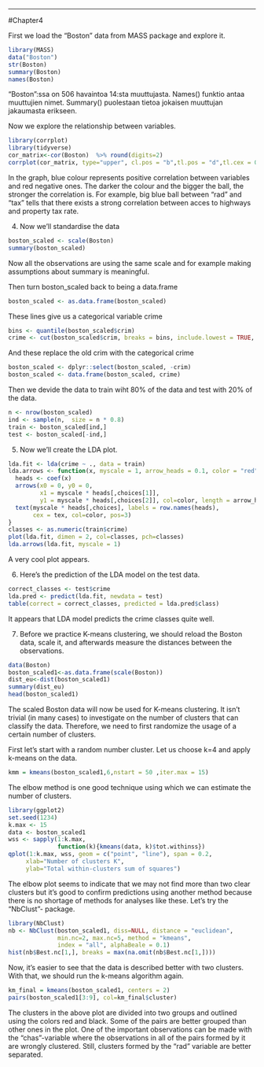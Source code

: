 ---
#Chapter4

First we load the "Boston" data from MASS package and explore it.
```r
library(MASS)
data("Boston")
str(Boston)
summary(Boston)
names(Boston)
```
"Boston":ssa on 506 havaintoa 14:sta muuttujasta. Names() funktio antaa muuttujien nimet. Summary() puolestaan tietoa jokaisen muuttujan jakaumasta erikseen.

Now we explore the relationship between variables.
```r
library(corrplot)
library(tidyverse)
cor_matrix<-cor(Boston)  %>% round(digits=2)
corrplot(cor_matrix, type="upper", cl.pos = "b",tl.pos = "d",tl.cex = 0.6  )

```
In the graph, blue colour represents positive correlation between variables and red negative ones. The darker the colour and the bigger the ball, the stronger the correlation is. For example, big blue ball between "rad" and "tax" tells that there exists a strong correlation between acces to highways and property tax rate.

4. 
Now we'll standardise the data
```r
boston_scaled <- scale(Boston)
summary(boston_scaled)
```
Now all the observations are using the same scale and for example making assumptions about summary is meaningful. 

Then turn boston_scaled back to being a data.frame
```r
boston_scaled <- as.data.frame(boston_scaled)
```

These lines give us a categorical variable crime
```r
bins <- quantile(boston_scaled$crim)
crime <- cut(boston_scaled$crim, breaks = bins, include.lowest = TRUE, labels = c("low", "med_low", "med_high", "high"))
```

And these replace the old crim with the categorical crime
```r
boston_scaled <- dplyr::select(boston_scaled, -crim)
boston_scaled <- data.frame(boston_scaled, crime)
```

Then we devide the data to train wiht 80% of the data and test with 20% of the data.
```r
n <- nrow(boston_scaled)
ind <- sample(n,  size = n * 0.8)
train <- boston_scaled[ind,]
test <- boston_scaled[-ind,]
```

5.
Now we'll create the LDA plot.
```r
lda.fit <- lda(crime ~ ., data = train)
lda.arrows <- function(x, myscale = 1, arrow_heads = 0.1, color = "red", tex = 0.75, choices = c(1,2)){
  heads <- coef(x)
  arrows(x0 = 0, y0 = 0, 
         x1 = myscale * heads[,choices[1]], 
         y1 = myscale * heads[,choices[2]], col=color, length = arrow_heads)
  text(myscale * heads[,choices], labels = row.names(heads), 
       cex = tex, col=color, pos=3)
}
classes <- as.numeric(train$crime)
plot(lda.fit, dimen = 2, col=classes, pch=classes)
lda.arrows(lda.fit, myscale = 1)

```
A very cool plot appears. 

6.
Here's the prediction of the LDA model on the test data.
```r
correct_classes <- test$crime
lda.pred <- predict(lda.fit, newdata = test)
table(correct = correct_classes, predicted = lda.pred$class)
```
It appears that LDA model predicts the crime classes quite well.

7. 
Before we practice K-means clustering, we should reload the Boston data, scale it, and afterwards measure the distances between the observations. 

```r
data(Boston)
boston_scaled1<-as.data.frame(scale(Boston))
dist_eu<-dist(boston_scaled1)
summary(dist_eu)
head(boston_scaled1)
```


The scaled Boston data will now be used for K-means clustering. It isn't trivial (in many cases) to investigate on the number of clusters that can classify the data. Therefore, we need to first randomize the usage of a certain number of clusters.

First let's start with a random number cluster. Let us choose k=4 and apply k-means on the data.
```r
kmm = kmeans(boston_scaled1,6,nstart = 50 ,iter.max = 15) 
```



The elbow method is one good technique using which we can estimate the number of clusters.
```r
library(ggplot2)
set.seed(1234)
k.max <- 15
data <- boston_scaled1
wss <- sapply(1:k.max, 
              function(k){kmeans(data, k)$tot.withinss})
qplot(1:k.max, wss, geom = c("point", "line"), span = 0.2,
     xlab="Number of clusters K",
     ylab="Total within-clusters sum of squares")
```


  
The elbow plot seems to indicate that we may not find more than two clear clusters but it's good to confirm predictions using another method because there is no shortage of methods for analyses like these. Let's try the "NbClust"- package.
```r
library(NbClust)
nb <- NbClust(boston_scaled1, diss=NULL, distance = "euclidean", 
              min.nc=2, max.nc=5, method = "kmeans", 
              index = "all", alphaBeale = 0.1)
hist(nb$Best.nc[1,], breaks = max(na.omit(nb$Best.nc[1,])))
```


Now, it's easier to see that the data is described better with two clusters. With that, we should run the k-means algorithm again. 
```r
km_final = kmeans(boston_scaled1, centers = 2) 
pairs(boston_scaled1[3:9], col=km_final$cluster)
```




The clusters in the above plot are divided into two groups and outlined using the colors red and black. Some of the pairs are better grouped than other ones in the plot. One of the important observations can be made with the "chas"-variable where the observations in all of the pairs formed by it are wrongly clustered. Still, clusters formed by the "rad" variable are better separated.
